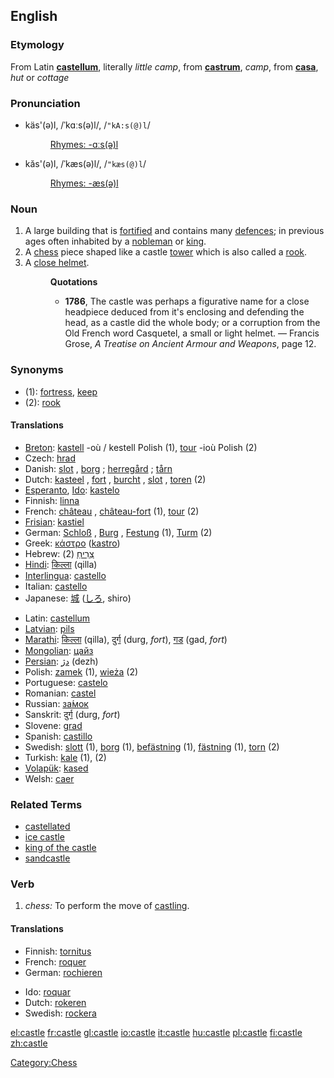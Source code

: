 ==English==

===Etymology===
{{rfphoto}}
From Latin '''[[castellum]]''', literally ''little camp'', from '''[[castrum]]''', ''camp'', from '''[[casa]]''', ''hut'' or ''cottage''

===Pronunciation===
*käs'(ə)l, /ˈkɑːs(ə)l/, /<tt>"kA:s(@)l</tt>/
*:[[Rhymes:English:-ɑːs(ə)l|Rhymes: -ɑːs(ə)l]]
*kăs'(ə)l, /ˈkæs(ə)l/, /<tt>"kæs(@)l</tt>/
*:[[Rhymes:English:-æs(ə)l|Rhymes: -æs(ə)l]]

===Noun===
{{en-noun-reg}}

# A large building that is [[fortified]] and contains many [[defence]]s; in previous ages often inhabited by a [[nobleman]] or [[king]].
# A [[chess]] piece shaped like a castle [[tower]] which is also called a [[rook]].
# A [[close helmet]].
#:'''Quotations'''
#:*'''1786''', The castle was perhaps a figurative name for a close headpiece deduced from it's enclosing and defending the head, as a castle did the whole body; or a corruption from the Old French word Casquetel, a small or light helmet. &mdash; Francis Grose, ''A Treatise on Ancient Armour and Weapons'', page 12.

===Synonyms===
*(1): [[fortress]], [[keep]]
*(2): [[rook]]

====Translations====
{{rfc-trans}}
{{top}}
*[[Breton]]: [[kastell]] {{m}} -où / kestell Polish (1), [[tour]] {{m}} -ioù Polish (2)
*Czech: [[hrad]]
*Danish: [[slot]] {{n}}, [[borg]] {{c}}; [[herregård]] {{c}}; [[tårn]] {{n}}
*Dutch: [[kasteel]] {{n}}, [[fort]] {{n}}, [[burcht]] {{f}}, [[slot]] {{n}}, [[toren]] {{m}} (2)
*[[Esperanto]], [[Ido]]: [[kastelo]]
*Finnish: [[linna]]
*French: [[château]] {{m}}, [[château-fort]] {{m}} (1), [[tour]] {{f}} (2)
*[[Frisian]]: [[kastiel]]
*German: [[Schloß]] {{n}}, [[Burg]] {{f}}, [[Festung]] {{f}} (1), [[Turm]] {{m}} (2)
*Greek: [[κάστρο]] {{n}} ([[kastro]])
*Hebrew: [[צריח|צְרִיחַ]] {{m}} (2)
*[[Hindi]]: [[किल्ला]] (qilla)
*[[Interlingua]]: [[castello]]
*Italian: [[castello]] {{m}}
*Japanese: [[城]] ([[しろ]], shiro)
{{mid}}
*Latin: [[castellum]] {{n}}
*[[Latvian]]: [[pils]] {{f}}
*[[Marathi]]: [[किल्ला]] (qilla), [[दुर्ग]] (durg, ''fort''), [[गड]] (gad, ''fort'')
*[[Mongolian]]: [[цайз]] {{n}}
*[[Persian]]: [[دژ]] (dezh)
*Polish: [[zamek]] {{m}} (1), [[wieża]] {{f}} (2) 
*Portuguese: [[castelo]] 
*Romanian: [[castel]] {{n}}
*Russian: [[замок|за́мок]] {{f}}
*Sanskrit: [[दुर्ग]] (durg, ''fort'')
*Slovene: [[grad]] {{m}}
*Spanish: [[castillo]] {{m}}
*Swedish: [[slott]] {{n}} (1), [[borg]] {{c}} (1), [[befästning]] {{c}} (1), [[fästning]] {{c}} (1), [[torn]] {{n}} (2)
*Turkish: [[kale]] (1), (2)
*[[Volapük]]: [[kased]]
*Welsh: [[caer]] {{f}}
{{bottom}}

===Related Terms===
*[[castellated]]
*[[ice castle]]
*[[king of the castle]]
*[[sandcastle]]

===Verb===
{{en-infl-reg-other-e|castl|e}}

# ''chess:'' To perform the move of [[castling]].

====Translations====
{{top}}
*Finnish: [[tornitus]]
*French: [[roquer]]
*German: [[rochieren]]
{{mid}}
*Ido: [[roquar]]
*Dutch: [[rokeren]]
*Swedish: [[rockera]]
{{bottom}}

[[Category:Chess]]

[[el:castle]]
[[fr:castle]]
[[gl:castle]]
[[io:castle]]
[[it:castle]]
[[hu:castle]]
[[pl:castle]]
[[fi:castle]]
[[zh:castle]]